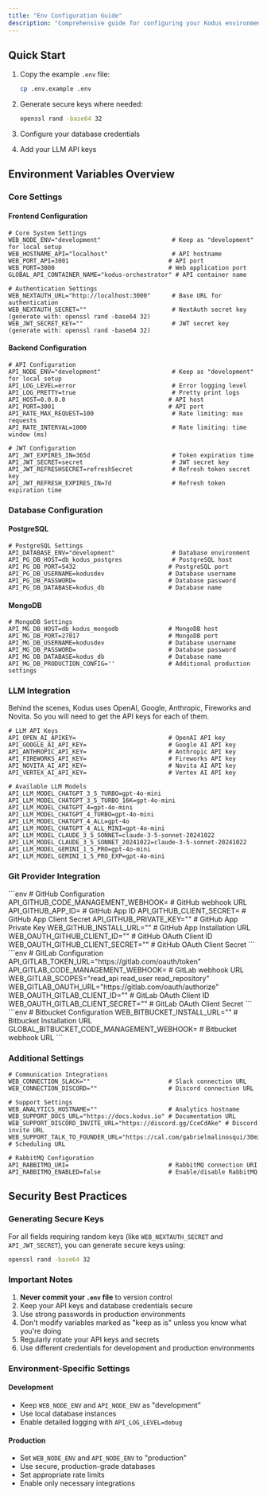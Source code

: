```yaml
---
title: "Env Configuration Guide"
description: "Comprehensive guide for configuring your Kodus environment variables. Learn how to set up your development and production environments securely."
---
```


## Quick Start

1. Copy the example `.env` file:
   ```bash
   cp .env.example .env
   ```

2. Generate secure keys where needed:
   ```bash
   openssl rand -base64 32
   ```

3. Configure your database credentials
4. Add your LLM API keys

## Environment Variables Overview

### Core Settings

#### Frontend Configuration

```env
# Core System Settings
WEB_NODE_ENV="development"                    # Keep as "development" for local setup
WEB_HOSTNAME_API="localhost"                  # API hostname
WEB_PORT_API=3001                            # API port
WEB_PORT=3000                                # Web application port
GLOBAL_API_CONTAINER_NAME="kodus-orchestrator" # API container name

# Authentication Settings
WEB_NEXTAUTH_URL="http://localhost:3000"      # Base URL for authentication
WEB_NEXTAUTH_SECRET=""                        # NextAuth secret key (generate with: openssl rand -base64 32)
WEB_JWT_SECRET_KEY=""                         # JWT secret key (generate with: openssl rand -base64 32)
```

#### Backend Configuration

```env
# API Configuration
API_NODE_ENV="development"                    # Keep as "development" for local setup
API_LOG_LEVEL=error                           # Error logging level
API_LOG_PRETTY=true                           # Pretty print logs
API_HOST=0.0.0.0                             # API host
API_PORT=3001                                # API port
API_RATE_MAX_REQUEST=100                      # Rate limiting: max requests
API_RATE_INTERVAL=1000                        # Rate limiting: time window (ms)

# JWT Configuration
API_JWT_EXPIRES_IN=365d                       # Token expiration time
API_JWT_SECRET=secret                         # JWT secret key
API_JWT_REFRESHSECRET=refreshSecret           # Refresh token secret key
API_JWT_REFRESH_EXPIRES_IN=7d                 # Refresh token expiration time
```

### Database Configuration

#### PostgreSQL

```env
# PostgreSQL Settings
API_DATABASE_ENV="development"                # Database environment
API_PG_DB_HOST=db_kodus_postgres              # PostgreSQL host
API_PG_DB_PORT=5432                          # PostgreSQL port
API_PG_DB_USERNAME=kodusdev                  # Database username
API_PG_DB_PASSWORD=                          # Database password
API_PG_DB_DATABASE=kodus_db                  # Database name
```

#### MongoDB

```env
# MongoDB Settings
API_MG_DB_HOST=db_kodus_mongodb              # MongoDB host
API_MG_DB_PORT=27017                         # MongoDB port
API_MG_DB_USERNAME=kodusdev                  # Database username
API_MG_DB_PASSWORD=                          # Database password
API_MG_DB_DATABASE=kodus_db                  # Database name
API_MG_DB_PRODUCTION_CONFIG=''               # Additional production settings
```

### LLM Integration

<Info>
  Behind the scenes, Kodus uses OpenAI, Google, Anthropic, Fireworks and Novita.
  So you will need to get the API keys for each of them.
</Info>

```env
# LLM API Keys
API_OPEN_AI_APIKEY=                          # OpenAI API key
API_GOOGLE_AI_API_KEY=                       # Google AI API key
API_ANTHROPIC_API_KEY=                       # Anthropic API key
API_FIREWORKS_API_KEY=                       # Fireworks API key
API_NOVITA_AI_API_KEY=                       # Novita AI API key
API_VERTEX_AI_API_KEY=                       # Vertex AI API key

# Available LLM Models
API_LLM_MODEL_CHATGPT_3_5_TURBO=gpt-4o-mini
API_LLM_MODEL_CHATGPT_3_5_TURBO_16K=gpt-4o-mini
API_LLM_MODEL_CHATGPT_4=gpt-4o-mini
API_LLM_MODEL_CHATGPT_4_TURBO=gpt-4o-mini
API_LLM_MODEL_CHATGPT_4_ALL=gpt-4o
API_LLM_MODEL_CHATGPT_4_ALL_MINI=gpt-4o-mini
API_LLM_MODEL_CLAUDE_3_5_SONNET=claude-3-5-sonnet-20241022
API_LLM_MODEL_CLAUDE_3_5_SONNET_20241022=claude-3-5-sonnet-20241022
API_LLM_MODEL_GEMINI_1_5_PRO=gpt-4o-mini
API_LLM_MODEL_GEMINI_1_5_PRO_EXP=gpt-4o-mini
```

### Git Provider Integration

<Tabs>
  <Tab title="GitHub">
    ```env
    # GitHub Configuration
    API_GITHUB_CODE_MANAGEMENT_WEBHOOK=          # GitHub webhook URL
    API_GITHUB_APP_ID=                           # GitHub App ID
    API_GITHUB_CLIENT_SECRET=                    # GitHub App Client Secret
    API_GITHUB_PRIVATE_KEY=""                    # GitHub App Private Key
    WEB_GITHUB_INSTALL_URL=""                    # GitHub App Installation URL
    WEB_OAUTH_GITHUB_CLIENT_ID=""                # GitHub OAuth Client ID
    WEB_OAUTH_GITHUB_CLIENT_SECRET=""            # GitHub OAuth Client Secret
    ```
  </Tab>
  <Tab title="GitLab">
    ```env
    # GitLab Configuration
    API_GITLAB_TOKEN_URL="https://gitlab.com/oauth/token"
    API_GITLAB_CODE_MANAGEMENT_WEBHOOK=          # GitLab webhook URL
    WEB_GITLAB_SCOPES="read_api read_user read_repository"
    WEB_GITLAB_OAUTH_URL="https://gitlab.com/oauth/authorize"
    WEB_OAUTH_GITLAB_CLIENT_ID=""                # GitLab OAuth Client ID
    WEB_OAUTH_GITLAB_CLIENT_SECRET=""            # GitLab OAuth Client Secret
    ```
  </Tab>
  <Tab title="Bitbucket">
    ```env
    # Bitbucket Configuration
    WEB_BITBUCKET_INSTALL_URL=""                 # Bitbucket Installation URL
    GLOBAL_BITBUCKET_CODE_MANAGEMENT_WEBHOOK=    # Bitbucket webhook URL
    ```
  </Tab>
</Tabs>

### Additional Settings

```env
# Communication Integrations
WEB_CONNECTION_SLACK=""                      # Slack connection URL
WEB_CONNECTION_DISCORD=""                    # Discord connection URL

# Support Settings
WEB_ANALYTICS_HOSTNAME=""                    # Analytics hostname
WEB_SUPPORT_DOCS_URL="https://docs.kodus.io" # Documentation URL
WEB_SUPPORT_DISCORD_INVITE_URL="https://discord.gg/CceCdAke" # Discord invite URL
WEB_SUPPORT_TALK_TO_FOUNDER_URL="https://cal.com/gabrielmalinosqui/30min" # Scheduling URL

# RabbitMQ Configuration
API_RABBITMQ_URI=                            # RabbitMQ connection URI
API_RABBITMQ_ENABLED=false                   # Enable/disable RabbitMQ
```

## Security Best Practices

### Generating Secure Keys

For all fields requiring random keys (like `WEB_NEXTAUTH_SECRET` and `API_JWT_SECRET`), you can generate secure keys using:

```bash
openssl rand -base64 32
```

### Important Notes

1. **Never commit your `.env` file** to version control
2. Keep your API keys and database credentials secure
3. Use strong passwords in production environments
4. Don't modify variables marked as "keep as is" unless you know what you're doing
5. Regularly rotate your API keys and secrets
6. Use different credentials for development and production environments

### Environment-Specific Settings

#### Development
- Keep `WEB_NODE_ENV` and `API_NODE_ENV` as "development"
- Use local database instances
- Enable detailed logging with `API_LOG_LEVEL=debug`

#### Production
- Set `WEB_NODE_ENV` and `API_NODE_ENV` to "production"
- Use secure, production-grade databases
- Set appropriate rate limits
- Enable only necessary integrations
